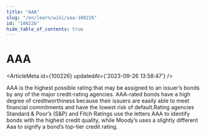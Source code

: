 ```yaml
---
title: "AAA"
slug: "/en/learn/wiki/aaa-100226"
id: "100226"
hide_table_of_contents: true
---
```



# AAA

<ArticleMeta id={100226} updatedAt={'2023-09-26 13:58:47'} />
<div className='border-solid border-b border-t-0 my-4 border-[var(--ifm-color-gray-300)]' />

AAA is the highest possible rating that may be assigned to an issuer’s bonds by any of the major credit-rating agencies. AAA-rated bonds have a high degree of creditworthiness because their issuers are easily able to meet financial commitments and have the lowest risk of default.Rating agencies Standard & Poor’s (S&P) and Fitch Ratings use the letters AAA to identify bonds with the highest credit quality, while Moody’s uses a slightly different Aaa to signify a bond’s top-tier credit rating.
